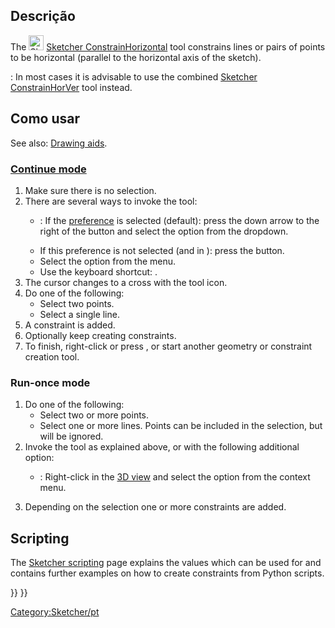<languages/>

{{Docnav
|[[Sketcher_ConstrainHorVer|Horizontal/vertical]]
|[[Sketcher_ConstrainVertical|Vertical]]
|[[Sketcher_Workbench|Sketcher]]
|IconL=Sketcher_ConstrainHorVer.svg
|IconR=Sketcher_ConstrainVertical.svg
|IconC=Workbench_Sketcher.svg
}}

<div class="mw-translate-fuzzy">
{{GuiCommand/pt
|Name=Constraint Horizontal
|Name/pt=Constraint Horizontal
|Workbenches=[[Sketcher Workbench/pt|Sketcher]]
|Shortcut=H
|MenuLocation=Sketch → Sketcher constraints → Constrain horizontally
|SeeAlso=[[Sketcher_ConstrainVertical/pt|Constraint Vertical]]
}}
</div>

<span id="Description"></span>
==Descrição==

The [[Image:Sketcher_ConstrainHorizontal.svg|24px]] [[Sketcher_ConstrainHorizontal|Sketcher ConstrainHorizontal]] tool constrains lines or pairs of points to be horizontal (parallel to the horizontal axis of the sketch).

{{Version|1.0}}: In most cases it is advisable to use the combined [[Sketcher_ConstrainHorVer|Sketcher ConstrainHorVer]] tool instead.

<span id="Usage"></span>
<div class="mw-translate-fuzzy">
==Como usar==
</div>

See also: [[Sketcher_Workbench#Drawing_aids|Drawing aids]].

===[[Sketcher_Workbench#Continue_modes|Continue mode]]===

# Make sure there is no selection.
# There are several ways to invoke the tool:
#* {{Version|1.0}}: If the {{MenuCommand|Auto tool for Horizontal/Vertical}} [[Sketcher_Preferences#General|preference]] is selected (default): press the down arrow to the right of the {{Button|[[Image:Sketcher_ConstrainHorVer.svg||x16px]][[Image:Toolbar_flyout_arrow.svg|x16px]]}} button and select the {{MenuCommand|[[Image:Sketcher_ConstrainHorizontal.svg|16px]] Constrain horizontal}} option from the dropdown.
#* If this preference is not selected (and in {{VersionMinus|0.21}}): press the {{Button|[[Image:Sketcher_ConstrainHorizontal.svg|16px]] [[Sketcher_ConstrainHorizontal|Constrain horizontal]]}} button.
#* Select the {{MenuCommand|Sketch → Sketcher constraints → [[Image:Sketcher_ConstrainHorizontal.svg|16px]] Constrain horizontal}} option from the menu.
#* Use the keyboard shortcut: {{KEY|H}}.
# The cursor changes to a cross with the tool icon.
# Do one of the following:
#* Select two points.
#* Select a single line.
# A constraint is added.
# Optionally keep creating constraints.
# To finish, right-click or press {{KEY|Esc}}, or start another geometry or constraint creation tool.

===Run-once mode===

# Do one of the following:
#* Select two or more points.
#* Select one or more lines. Points can be included in the selection, but will be ignored.
# Invoke the tool as explained above, or with the following additional option:
#* {{Version|1.0}}: Right-click in the [[3D_view|3D view]] and select the {{MenuCommand|[[Image:Sketcher_ConstrainHorizontal.svg|16px]] Constrain horizontal}} option from the context menu.
# Depending on the selection one or more constraints are added.

== Scripting ==

{{Code|code=Sketch.addConstraint(Sketcher.Constraint('Horizontal', Line))}}

The [[Sketcher_scripting|Sketcher scripting]] page explains the values which can be used for {{incode|Line}} and contains further examples on how to create constraints from Python scripts.


<div class="mw-translate-fuzzy">
[[Category:Sketcher/pt]]
</div>

{{Sketcher_Tools_navi{{#translation:}}}}
{{Userdocnavi{{#translation:}}}}